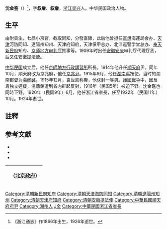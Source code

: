 {{noteTA
|T=zh-hans:沈金鉴;zh-hk:沈金鑑;zh-tw:沈金鑑;
|1=zh-hans:沈金鉴;zh-hk:沈金鑑;zh-tw:沈金鑑;
}}
{{Infobox Officeholder
|姓名=沈金鑑
|圖像=File:沈金鑑.jpg
|圖像大小=200px
|圖像說明=  
|字    = 
|號    = 
|別名    = 
|出生日期 = 
|出生地點 = 
|逝世日期 = 
|逝世地點 = 
|死因    = 
|墓地    = 
|籍貫    = 
|政黨    = 
|parents  = 
|配偶   =
|伴侶    = 
|relatives  =  
|children  =  
|著作    = 
|past    = 
}}
'''沈金鉴'''（{{bd|1875年||1924年||catIdx=Shen沈}}）<ref>《浙江通志》作1866年出生，1926年逝世。</ref>，字'''叔詹'''、'''叙詹'''，[[浙江|浙江]][[吴兴|吴兴]]人。中华民国政治人物。

==生平==
由附貢生，七品小京官，截取同知，分發直隸，此后他曾担任[[直隶|直隶]]海運局会办、[[天津|天津]]河防同知、遼陽州知州、天津府知府，天津保甲总办、北洋巡警学堂总办、[[奉天|奉天]][[新民府|新民府]]知府、[[京师地方审判厅|京师地方审判厅]]推事等。1909年时出任[[安徽|安徽]][[安庆|安庆]]审判厅代理厅丞，后又任安徽提法使。

[[中华民国|中华民国]]成立后，他任[[京師地方行政講習所|京師地方行政講習所]]所長。1914年他升任[[順天府|順天府]]尹。同年10月，順天府改为京兆府，他任[[京兆尹|京兆尹]]。1915年9月，他任[[湖南|湖南]]巡按使，当时的湖南都督为[[湯薌銘|湯薌銘]]。1915年12月，袁世凯称帝，他获封一等男。[[護國戰争|護國戰争]]中，因反袁独立遲緩，湯薌銘遭到省内群起反對，1916年（民国5年）被迫下野。沈金鑑也同時下野。1920年（民国9年）6月，他任浙江省省長，任至1922年（民国11年）10月。1924年逝世。

== 註釋 ==
{{reflist}}

== 参考文獻 ==
* <span style="font-size:90%;">{{cite web|url=http://zjtz.zjol.com.cn/05zjtz/system/2005/12/09/006396626.shtml|title=沈金鉴|publisher=浙江通志}}{{dead link|date=2018年3月 |bot=InternetArchiveBot |fix-attempted=yes }}</span>
* <span style="font-size:90%;">{{Cite book<!--|和書-->|author = 徐友春主編|title = 民国人物大辞典 増訂版|year = 2007|publisher = 河北人民出版社|isbn = 978-7-202-03014-1}}</span>
* <span style="font-size:90%;">{{Cite book<!--|和書-->|author = 劉寿林等編|title = 民国職官年表|year = 1995|publisher = 中華書局|isbn = 7-101-01320-1}}</span>

{| class="wikitable" style="margin:0 auto"
|- 
!　{{CHN1912}}（[[中华民国北京政府|北京政府]]）
{{先代次代|[[順天府|順天府尹]]|<small>1914年3月 - 10月</small>|[[王治馨|王治馨]]|（改稱京兆尹）}}
{{先代次代|[[京兆尹|京兆尹]]|<small>1914年10月 - 1915年9月|（改稱京兆尹）|[[王達|王達]]}}
|}

{{北京市市长|京兆}}
{{中華民國第二屆國會參議院議員}}
[[Category:清朝新民府知府|Category:清朝新民府知府]]
[[Category:清朝天津海防同知|Category:清朝天津海防同知]]
[[Category:清朝遼陽州知州|Category:清朝遼陽州知州]]
[[Category:清朝天津府知府|Category:清朝天津府知府]]
[[Category:清朝安徽提法使|Category:清朝安徽提法使]]
[[Category:中華民國順天府府尹|Category:中華民國順天府府尹]]
[[Category:湖州人|Category:湖州人]]
[[Category:沈姓|J金]]
[[Category:中華民國浙江省省長|Category:中華民國浙江省省長]]